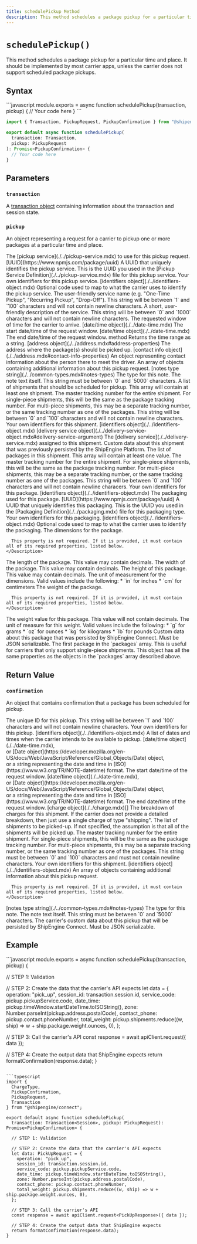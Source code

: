 ```yaml
---
title: schedulePickup Method
description: This method schedules a package pickup for a particular time and place.
---
```



`schedulePickup()`
===========================
This method schedules a package pickup for a particular time and place. It should be implemented by most carrier apps, unless the carrier does not
support scheduled package pickups.


Syntax
-----------------------------------------------
<CodeWrapper>
```javascript
module.exports = async function schedulePickup(transaction, pickup) {
  // Your code here
}
```

```typescript
import { Transaction, PickupRequest, PickupConfirmation } from "@shipengine/connect";

export default async function schedulePickup(
  transaction: Transaction,
  pickup: PickupRequest
): Promise<PickupConfirmation> {
  // Your code here
}
```
</CodeWrapper>



Parameters
-----------------------------------------------

### `transaction`
A [transaction object](../transaction.mdx) containing information about the transaction and session state.

### `pickup`
An object representing a request for a carrier to pickup one or more packages at a particular time and place.

<Reference>

  <Field name="pickupService" type="object" nullable={false}>
    <Description>
      The [pickup service](./../pickup-service.mdx) to use for this pickup request.
    </Description>
  </Field>

  <Field name="pickupService.id" nullable={false}>
    <Type>
      [UUID](https://www.npmjs.com/package/uuid)
    </Type>
    <Description>
      A UUID that uniquely identifies the pickup service. This is the UUID you used in the [Pickup Service Definition](./../pickup-service.mdx) file for this pickup service.
    </Description>
  </Field>

  <Field name="pickupService.identifiers" nullable={false}>
    <Description>
      Your own identifiers for this pickup service.
    </Description>
    <Type>
      [identifiers object](./../identifiers-object.mdx)
    </Type>
  </Field>

  <Field name="pickupService.code" type="string" nullable={false}>
    <Description>
      Optional code used to map to what the carrier uses to identify the pickup service.
    </Description>
  </Field>

  <Field name="pickupService.name" type="string" nullable={false}>
    <Description>
      The user-friendly service name (e.g. "One-Time Pickup", "Recurring Pickup", "Drop-Off"). This string will be between `1` and `100` characters and will not contain newline characters.
    </Description>
  </Field>

  <Field name="pickupService.description" type="string" nullable={false}>
    <Description>
      A short, user-friendly description of the service. This string will be between `0` and `1000` characters and will not contain newline characters.
    </Description>
  </Field>

  <Field name="timeWindow" type="object" nullable={false}>
    <Description>
      The requested window of time for the carrier to arrive.
    </Description>
  </Field>

  <Field name="timeWindow.startDateTime" nullable={true}>
    <Type>
      [date/time object](./../date-time.mdx)
    </Type>
    <Description>
      The start date/time of the request window.
    </Description>
  </Field>

  <Field name="timeWindow.endDateTime" nullable={true}>
    <Type>
      [date/time object](./../date-time.mdx)
    </Type>
    <Description>
      The end date/time of the request window.
    </Description>
  </Field>

  <Field name="timeWindow.toString()" nullable={false}>
    <Type>
      method
    </Type>
    <Description>
      Returns the time range as a string.
    </Description>
  </Field>

  <Field name="address" nullable={false}>
    <Type>
      [address object](./../address.mdx#address-properties)
    </Type>
    <Description>
      The address where the package(s) should be picked up.
    </Description>
  </Field>

  <Field name="contact" nullable={false}>
    <Type>
      [contact info object](./../address.mdx#contact-info-properties)
    </Type>
    <Description>
      An object representing contact information about the person there to meet the driver.
    </Description>
  </Field>

  <Field name="notes" type="object[]" nullable={false}>
    <Description>
      An array of objects containing additional information about this pickup request.
    </Description>
  </Field>

  <Field name="notes[].type" nullable={false}>
    <Type>
      [notes type string](./../common-types.mdx#notes-types)
    </Type>
    <Description>
      The type for this note.
    </Description>
  </Field>

  <Field name="notes[].text" type="string" nullable={false}>
    <Description>
      The note text itself. This string must be between `0` and `5000` characters.
    </Description>
  </Field>

  <Field name="shipments" type="object[]" nullable={false}>
    <Description>
      A list of shipments that should be scheduled for pickup. This array will contain at least one shipment.
    </Description>
  </Field>

  <Field name="shipments[].trackingNumber" type="string" nullable={false}>
    <Description>
      The master tracking number for the entire shipment. For single-piece shipments, this will be the same as the package tracking number.  For multi-piece shipments, this may be a separate tracking number, or the same tracking number as one of the packages. This string will be between `0` and `100` characters and will not contain newline characters.
    </Description>
  </Field>

  <Field name="shipments[].identifiers" nullable={false}>
    <Description>
      Your own identifiers for this shipment.
    </Description>
    <Type>
      [identifiers object](./../identifiers-object.mdx)
    </Type>
  </Field>

  <Field name="shipments[].deliveryService" nullable={false}>
    <Type>
      [delivery service object](./../delivery-service-object.mdx#delivery-service-argument)
    </Type>
    <Description>
      The [delivery service](./../delivery-service.mdx) assigned to this shipment.
    </Description>
  </Field>

  <Field name="shipments[].metadata" type="object" nullable={false}>
    <Description>
      Custom data about this shipment that was previously persisted by the ShipEngine Platform.
    </Description>
  </Field>

  <Field name="shipments[].packages" type="object[]" nullable={false}>
    <Description>
      The list of packages in this shipment. This array will contain at least one value.
    </Description>
  </Field>

  <Field name="shipments.packages[].trackingNumber" type="string" nullable={false}>
    <Description>
      The master tracking number for the entire shipment. For single-piece shipments, this will be the same as the package tracking number.  For multi-piece shipments, this may be a separate tracking number, or the same tracking number as one of the packages. This string will be between `0` and `100` characters and will not contain newline characers.
    </Description>
  </Field>

  <Field name="shipments[].packages[].identifiers" nullable={false}>
    <Description>
      Your own identifiers for this package.
    </Description>
    <Type>
      [identifiers object](./../identifiers-object.mdx)
    </Type>
  </Field>

  <Field name="shipments[].packages[].packaging" type="object" nullable={false}>
    <Description>
      The packaging used for this package.
    </Description>
  </Field>

  <Field name="shipments[].packages[].packaging.id" nullable={false}>
    <Type>
      [UUID](https://www.npmjs.com/package/uuid)
    </Type>
    <Description>
      A UUID that uniquely identifies this packaging. This is the UUID you used in the [Packaging Definition](./../packaging.mdx) file for this packaging type.
    </Description>
  </Field>

  <Field name="shipments[].packages[].packaging.identifiers" nullable={false}>
    <Description>
      Your own identifiers for this packaging.
    </Description>
    <Type>
      [identifiers object](./../identifiers-object.mdx)
    </Type>
  </Field>

  <Field name="shipments[].packages[].packaging[].code" type="string" nullable={false}>
    <Description>
      Optional code used to map to what the carrier uses to identify the packaging.
    </Description>
  </Field>

  <Field name="shipments[].packages[].dimensions" type="object" nullable={true}>
    <Description>
      The dimensions for the package.

      This property is not required. If it is provided, it must contain all of its required properties, listed below.
    </Description>
  </Field>

  <Field name="shipments[].packages[].dimensions.length" type="number" nullable={false}>
    <Description>
      The length of the package. This value may contain decimals.
    </Description>
  </Field>

  <Field name="shipments[].packages[].dimensions.width" type="number" nullable={false}>
    <Description>
      The width of the package. This value may contain decimals.
    </Description>
  </Field>

  <Field name="shipments[].packages[].dimensions.height" type="number" nullable={false}>
    <Description>
      The height of this package. This value may contain decimals.
    </Description>
  </Field>

  <Field name="shipments[].packages[].dimensions.unit" type="string" nullable={false}>
    <Description>
      The unit of measurement for the dimensions. Valid values include the following:
      * `in` for inches
      * `cm` for centimeters
    </Description>
  </Field>

  <Field name="shipments[].packages[].weight" type="object" nullable={true}>
    <Description>
      The weight of the package.

      This property is not required. If it is provided, it must contain all of its required properties, listed below.
    </Description>
  </Field>

  <Field name="shipments[].packages[].weight.value" type="number" nullable={false}>
    <Description>
      The weight value for this package. This value will not contain decimals.
    </Description>
  </Field>

  <Field name="shipments[].packages[].weight.unit" type="string" nullable={false}>
    <Description>
      The unit of measure for this weight. Valid values include the following:
      * `g` for grams
      * `oz` for ounces
      * `kg` for kilograms
          * `lb` for pounds
    </Description>
  </Field>

  <Field name="shipments[].packages[].metadata" type="object" nullable={true}>
    <Description>
      Custom data about this package that was persisted by ShipEngine Connect. Must be JSON serializable.
    </Description>
  </Field>

  <Field name="shipments[].package" type="object" nullable={false}>
    <Description>
      The first package in the `packages` array. This is useful for carriers that only support single-piece shipments. This object has all the same properties as the objects in the `packages` array described above.
    </Description>
  </Field>

</Reference>



Return Value
-----------------------------------------------
### `confirmation`
An object that contains confirmation that a package has been scheduled for pickup.

<Reference>

  <Field name="id" type="string" required={true}>
    <Description>
      The unique ID for this pickup. This string will be between `1` and `100` characters and will not contain newline characters.
    </Description>
  </Field>

  <Field name="identifiers" required={false}>
    <Description>
      Your own identifiers for this pickup.
    </Description>
    <Type>
      [identifiers object](./../identifiers-object.mdx)
    </Type>
  </Field>

  <Field name="timeWindows" type="object[]" required={true}>
    <Description>
      A list of dates and times when the carrier intends to be available to pickup.
    </Description>
  </Field>

  <Field name="timeWindows[].startDateTime" required={false}>
   <Type>
     [date/time object](./../date-time.mdx), <br/>
     or [Date object](https://developer.mozilla.org/en-US/docs/Web/JavaScript/Reference/Global_Objects/Date) object, <br/>
     or a string representing the date and time in [ISO](https://www.w3.org/TR/NOTE-datetime) format.
   </Type>
    <Description>
      The start date/time of the request window.
    </Description>
  </Field>

  <Field name="timeWindows[].endDateTime" required={false}>
    <Type>
      [date/time object](./../date-time.mdx), <br/>
      or [Date object](https://developer.mozilla.org/en-US/docs/Web/JavaScript/Reference/Global_Objects/Date) object, <br/>
      or a string representing the date and time in [ISO](https://www.w3.org/TR/NOTE-datetime) format.
    </Type>
    <Description>
      The end date/time of the request window.
    </Description>
  </Field>

  <Field name="charges" required={true}>
    <Type>
      [charge object](./../charge.mdx)[]
    </Type>
    <Description>
      The breakdown of charges for this shipment. If the carrier does not provide a detailed breakdown, then just use a
      single charge of type "shipping".
    </Description>
  </Field>

  <Field name="shipments" type="object[]" required={false}>
    <Description>
      The list of shipments to be picked-up. If not specified, the assumption is that all of the shipments will be picked up.
    </Description>
  </Field>

  <Field name="shipments[].trackingNumber" type="string" required={false}>
    <Description>
      The master tracking number for the entire shipment. For single-piece shipments, this will be the same as the package
      tracking number. For multi-piece shipments, this may be a separate tracking number, or the same tracking number as
      one of the packages.  This string must be between `0` and `100` characters and must not contain newline characters.
    </Description>
  </Field>

  <Field name="shipments[].identifiers" required={false}>
    <Description>
      Your own identifiers for this shipment.
    </Description>
    <Type>
      [identifiers object](./../identifiers-object.mdx)
    </Type>
  </Field>

  <Field name="notes" type="object[]" required={false}>
    <Description>
      An array of objects containing additional information about this pickup request.

      This property is not required. If it is provided, it must contain all of its required properties, listed below.
    </Description>
  </Field>

  <Field name="notes[].type" required={true}>
    <Type>
      [notes type string](./../common-types.mdx#notes-types)
    </Type>
    <Description>
      The type for this note.
    </Description>
  </Field>

  <Field name="notes[].text" type="string" required={true}>
    <Description>
      The note text itself. This string must be between `0` and `5000` characters.
    </Description>
  </Field>

  <Field name="metadata" type="object" required={false}>
    <Description>
      The carrier's custom data about this pickup that will be persisted by ShipEngine Connect. Must be JSON serializable.
    </Description>
  </Field>

</Reference>



Example
-----------------------------------------------
<CodeWrapper>
```javascript
module.exports = async function schedulePickup(transaction, pickup) {

  // STEP 1: Validation

  // STEP 2: Create the data that the carrier's API expects
  let data = {
    operation: "pick_up",
    session_id: transaction.session.id,
    service_code: pickup.pickupService.code,
    date_time: pickup.timeWindow.startDateTime.toISOString(),
    zone: Number.parseInt(pickup.address.postalCode),
    contact_phone: pickup.contact.phoneNumber,
    total_weight: pickup.shipments.reduce((w, ship) => w + ship.package.weight.ounces, 0),
  };

  // STEP 3: Call the carrier's API
  const response = await apiClient.request({ data });

  // STEP 4: Create the output data that ShipEngine expects
  return formatConfirmation(response.data);
}
```

```typescript
import {
  ChargeType,
  PickupConfirmation,
  PickupRequest,
  Transaction
} from "@shipengine/connect";

export default async function schedulePickup(
  transaction: Transaction<Session>, pickup: PickupRequest): Promise<PickupConfirmation> {

  // STEP 1: Validation

  // STEP 2: Create the data that the carrier's API expects
  let data: PickUpRequest = {
    operation: "pick_up",
    session_id: transaction.session.id,
    service_code: pickup.pickupService.code,
    date_time: pickup.timeWindow.startDateTime.toISOString(),
    zone: Number.parseInt(pickup.address.postalCode),
    contact_phone: pickup.contact.phoneNumber,
    total_weight: pickup.shipments.reduce((w, ship) => w + ship.package.weight.ounces, 0),
  };

  // STEP 3: Call the carrier's API
  const response = await apiClient.request<PickUpResponse>({ data });

  // STEP 4: Create the output data that ShipEngine expects
  return formatConfirmation(response.data);
}
```
</CodeWrapper>
